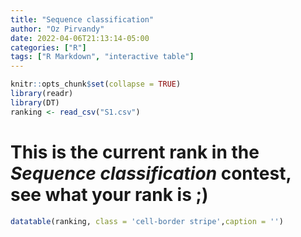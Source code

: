 ```yaml
---
title: "Sequence classification"
author: "Oz Pirvandy"
date: 2022-04-06T21:13:14-05:00
categories: ["R"]
tags: ["R Markdown", "interactive table"]
---
```


```r
knitr::opts_chunk$set(collapse = TRUE)
library(readr)
library(DT)
ranking <- read_csv("S1.csv")
```

# This is the current rank in the *Sequence classification* contest, see what your rank is ;)



```r
datatable(ranking, class = 'cell-border stripe',caption = '')
```


